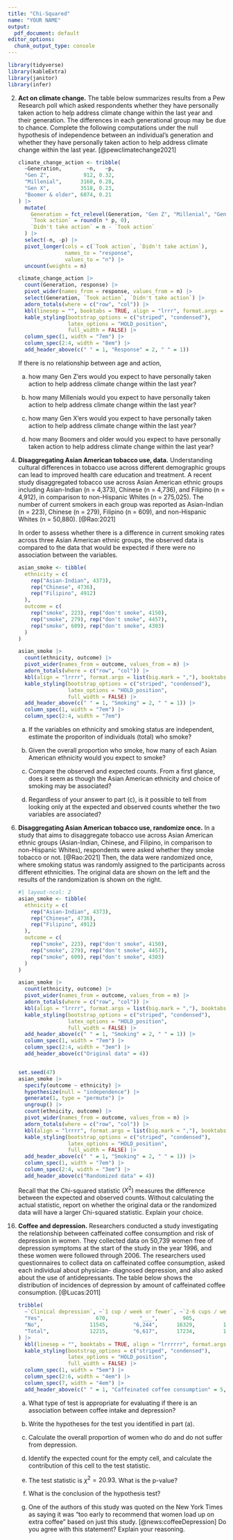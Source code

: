 ```yaml
---
title: "Chi-Squared"
name: "YOUR NAME"
output:
  pdf_document: default
editor_options:
  chunk_output_type: console
---
```


```r
library(tidyverse)
library(kableExtra)
library(janitor)
library(infer)
```

2.  **Act on climate change.** The table below summarizes results from a Pew Research poll which asked respondents whether they have personally taken action to help address climate change within the last year and their generation.
    The differences in each generational group may be due to chance.
    Complete the following computations under the null hypothesis of independence between an individual's generation and whether they have personally taken action to help address climate change within the last year.
    [@pewclimatechange2021]

    ```r
    climate_change_action <- tribble(
      ~Generation,        ~n,   ~p,
      "Gen Z",           912, 0.32,
      "Millenial",      3160, 0.28,
      "Gen X",          3518, 0.23,
      "Boomer & older", 6074, 0.21
    ) |>
      mutate(
        Generation = fct_relevel(Generation, "Gen Z", "Millenial", "Gen X", "Boomer & older"),
        `Took action` = round(n * p, 0),
        `Didn't take action` = n - `Took action`
      ) |>
      select(-n, -p) |>
      pivot_longer(cols = c(`Took action`, `Didn't take action`),
                   names_to = "response",
                   values_to = "n") |>
      uncount(weights = n)

    climate_change_action |>
      count(Generation, response) |>
      pivot_wider(names_from = response, values_from = n) |>
      select(Generation, `Took action`, `Didn't take action`) |>
      adorn_totals(where = c("row", "col")) |>
      kbl(linesep = "", booktabs = TRUE, align = "lrrr", format.args = list(big.mark = ",")) |>
      kable_styling(bootstrap_options = c("striped", "condensed"), 
                    latex_options = "HOLD_position", 
                    full_width = FALSE) |>
      column_spec(1, width = "7em") |>
      column_spec(2:4, width = "8em") |>
      add_header_above(c(" " = 1, "Response" = 2, " " = 1))
    ```

    If there is no relationship between age and action, 
    
    a.  how many Gen Z'ers would you expect to have personally taken action to help address climate change within the last year?

    b.  how many Millenials would you expect to have personally taken action to help address climate change within the last year?

    c.  how many Gen X'ers would you expect to have personally taken action to help address climate change within the last year?

    d.  how many Boomers and older would you expect to have personally taken action to help address climate change within the last year?

\vfill

\clearpage


4.  **Disaggregating Asian American tobacco use, data.** Understanding cultural differences in tobacco use across different demographic groups can lead to improved health care education and treatment.
    A recent study disaggregated tobacco use across Asian American ethnic groups including Asian-Indian (n = 4,373), Chinese (n = 4,736), and Filipino (n = 4,912), in comparison to non-Hispanic Whites (n = 275,025).
    The number of current smokers in each group was reported as Asian-Indian (n = 223), Chinese (n = 279), Filipino (n = 609), and non-Hispanic Whites (n = 50,880).
    [@Rao:2021]

    In order to assess whether there is a difference in current smoking rates across three Asian American ethnic groups, the observed data is compared to the data that would be expected if there were no association between the variables.

    ```r
    asian_smoke <- tibble(
      ethnicity = c(
        rep("Asian-Indian", 4373),
        rep("Chinese", 4736),
        rep("Filipino", 4912)
      ),
      outcome = c(
        rep("smoke", 223), rep("don't smoke", 4150),
        rep("smoke", 279), rep("don't smoke", 4457),
        rep("smoke", 609), rep("don't smoke", 4303)
      )
    )

    asian_smoke |>
      count(ethnicity, outcome) |>
      pivot_wider(names_from = outcome, values_from = n) |>
      adorn_totals(where = c("row", "col")) |>
      kbl(align = "lrrrr", format.args = list(big.mark = ","), booktabs = TRUE) |>
      kable_styling(bootstrap_options = c("striped", "condensed"), 
                    latex_options = "HOLD_position",
                    full_width = FALSE) |>
      add_header_above(c(" " = 1, "Smoking" = 2, " " = 1)) |>
      column_spec(1, width = "7em") |>
      column_spec(2:4, width = "7em")
    ```

    a.  If the variables on ethnicity and smoking status are independent, estimate the proporiton of individuals (total) who smoke?

    b.  Given the overall proportion who smoke, how many of each Asian American ethnicity would you expect to smoke?

    c.  Compare the observed and expected counts.
        From a first glance, does it seem as though the Asian American ethnicity and choice of smoking may be associated?

    d.  Regardless of your answer to part (c), is it possible to tell from looking only at the expected and observed counts whether the two variables are associated?

\vfill

\clearpage


6.  **Disaggregating Asian American tobacco use, randomize once.** In a study that aims to disaggregate tobacco use across Asian American ethnic groups (Asian-Indian, Chinese, and Filipino, in comparison to non-Hispanic Whites), respondents were asked whether they smoke tobacco or not.
    [@Rao:2021]
    Then, the data were randomized once, where smoking status was randomly assigned to the participants across different ethnicities.
    The original data are shown on the left and the results of the randomization is shown on the right.

    ```r
    #| layout-ncol: 2
    asian_smoke <- tibble(
      ethnicity = c(
        rep("Asian-Indian", 4373),
        rep("Chinese", 4736),
        rep("Filipino", 4912)
      ),
      outcome = c(
        rep("smoke", 223), rep("don't smoke", 4150),
        rep("smoke", 279), rep("don't smoke", 4457),
        rep("smoke", 609), rep("don't smoke", 4303)
      )
    )

    asian_smoke |>
      count(ethnicity, outcome) |>
      pivot_wider(names_from = outcome, values_from = n) |>
      adorn_totals(where = c("row", "col")) |>
      kbl(align = "lrrrr", format.args = list(big.mark = ","), booktabs = TRUE) |>
      kable_styling(bootstrap_options = c("striped", "condensed"), 
                    latex_options = "HOLD_position",
                    full_width = FALSE) |>
      add_header_above(c(" " = 1, "Smoking" = 2, " " = 1)) |>
      column_spec(1, width = "7em") |>
      column_spec(2:4, width = "3em") |>
      add_header_above(c("Original data" = 4))
    
    
    set.seed(47)
    asian_smoke |>      
      specify(outcome ~ ethnicity) |>
      hypothesize(null = "independence") |>
      generate(1, type = "permute") |>
      ungroup() |>
      count(ethnicity, outcome) |>
      pivot_wider(names_from = outcome, values_from = n) |>
      adorn_totals(where = c("row", "col")) |>
      kbl(align = "lrrrr", format.args = list(big.mark = ","), booktabs = TRUE) |>
      kable_styling(bootstrap_options = c("striped", "condensed"), 
                    latex_options = "HOLD_position",
                    full_width = FALSE) |>
      add_header_above(c(" " = 1, "Smoking" = 2, " " = 1)) |>
      column_spec(1, width = "7em") |>
      column_spec(2:4, width = "3em") |>
      add_header_above(c("Randomized data" = 4))
    ```

    Recall that the Chi-squared statistic $(X^2)$ measures the difference between the expected and observed counts.
    Without calculating the actual statistic, report on whether the original data or the randomized data will have a larger Chi-squared statistic.
    Explain your choice.

\vfill

\clearpage



16. **Coffee and depression.** Researchers conducted a study investigating the relationship between caffeinated coffee consumption and risk of depression in women.
    They collected data on 50,739 women free of depression symptoms at the start of the study in the year 1996, and these women were followed through 2006.
    The researchers used questionnaires to collect data on caffeinated coffee consumption, asked each individual about physician- diagnosed depression, and also asked about the use of antidepressants.
    The table below shows the distribution of incidences of depression by amount of caffeinated coffee consumption.
    [@Lucas:2011]

    ```r
    tribble(
      ~`Clinical depression`, ~`1 cup / week or fewer`, ~`2-6 cups / week`, ~`1 cups / day`, ~`2-3 cups / day`, ~`4 cups / day or more`, ~Total,
      "Yes",                 670,          "___",        905,           564,         95,   2607,
      "No",                11545,        "6,244",      16329,         11726,       2288,  48132,
      "Total",             12215,        "6,617",      17234,         12290,       2383,  50739
    ) |>
      kbl(linesep = "", booktabs = TRUE, align = "lrrrrrr", format.args = list(big.mark = ",")) |>
      kable_styling(bootstrap_options = c("striped", "condensed"), 
                    latex_options = "HOLD_position", 
                    full_width = FALSE) |>
      column_spec(1, width = "5em") |>
      column_spec(2:6, width = "4em") |>
      column_spec(7, width = "4em") |>
      add_header_above(c(" " = 1, "Caffeinated coffee consumption" = 5, " " = 1))
    ```

    a.  What type of test is appropriate for evaluating if there is an association between coffee intake and depression?

    b.  Write the hypotheses for the test you identified in part (a).

    c.  Calculate the overall proportion of women who do and do not suffer from depression.

    d.  Identify the expected count for the empty cell, and calculate the contribution of this cell to the test statistic.

    e.  The test statistic is $\chi^2=20.93$.
        What is the p-value?

    f.  What is the conclusion of the hypothesis test?

    g.  One of the authors of this study was quoted on the New York Times as saying it was "too early to recommend that women load up on extra coffee" based on just this study.
        [@news:coffeeDepression] Do you agree with this statement?
        Explain your reasoning.

[^_18-ex-inference-tables-1]: The [`lizard_habitat`](http://openintrostat.github.io/openintro/reference/lizard_habitat.html) data used in this exercise can be found in the [**openintro**](http://openintrostat.github.io/openintro) R package.


